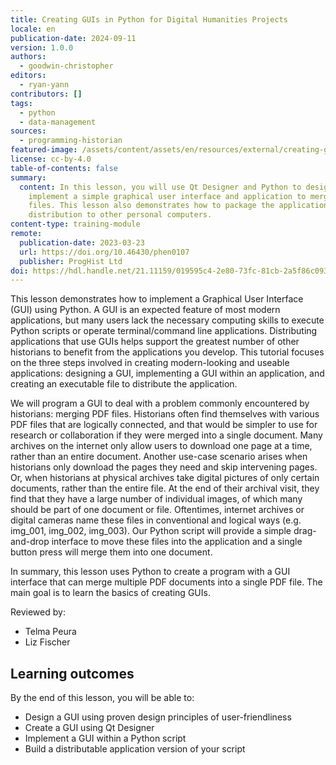 ```yaml
---
title: Creating GUIs in Python for Digital Humanities Projects
locale: en
publication-date: 2024-09-11
version: 1.0.0
authors:
  - goodwin-christopher
editors:
  - ryan-yann
contributors: []
tags:
  - python
  - data-management
sources:
  - programming-historian
featured-image: /assets/content/assets/en/resources/external/creating-guis-in-python-for-digital-humanities-projects/featured-image.png
license: cc-by-4.0
table-of-contents: false
summary:
  content: In this lesson, you will use Qt Designer and Python to design and
    implement a simple graphical user interface and application to merge PDF
    files. This lesson also demonstrates how to package the application for
    distribution to other personal computers.
content-type: training-module
remote:
  publication-date: 2023-03-23
  url: https://doi.org/10.46430/phen0107
  publisher: ProgHist Ltd
doi: https://hdl.handle.net/21.11159/019595c4-2e80-73fc-81cb-2a5f86c093b5
---
```

This lesson demonstrates how to implement a Graphical User Interface (GUI) using Python. A GUI is an expected feature of most modern applications, but many users lack the necessary computing skills to execute Python scripts or operate terminal/command line applications. Distributing applications that use GUIs helps support the greatest number of other historians to benefit from the applications you develop. This tutorial focuses on the three steps involved in creating modern-looking and useable applications: designing a GUI, implementing a GUI within an application, and creating an executable file to distribute the application.

We will program a GUI to deal with a problem commonly encountered by historians: merging PDF files. Historians often find themselves with various PDF files that are logically connected, and that would be simpler to use for research or collaboration if they were merged into a single document. Many archives on the internet only allow users to download one page at a time, rather than an entire document. Another use-case scenario arises when historians only download the pages they need and skip intervening pages. Or, when historians at physical archives take digital pictures of only certain documents, rather than the entire file. At the end of their archival visit, they find that they have a large number of individual images, of which many should be part of one document or file. Oftentimes, internet archives or digital cameras name these files in conventional and logical ways (e.g. img\_001, img\_002, img\_003). Our Python script will provide a simple drag-and-drop interface to move these files into the application and a single button press will merge them into one document.

In summary, this lesson uses Python to create a program with a GUI interface that can merge multiple PDF documents into a single PDF file. The main goal is to learn the basics of creating GUIs.

Reviewed by:

* Telma Peura
* Liz Fischer

## Learning outcomes

By the end of this lesson, you will be able to:

* Design a GUI using proven design principles of user-friendliness
* Create a GUI using Qt Designer
* Implement a GUI within a Python script
* Build a distributable application version of your script

<ExternalResource title="Interested in learning more?" subtitle="Check out this lesson on Programming Historian's website" url="https://doi.org/10.46430/phen0107" />
